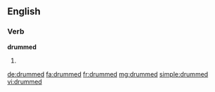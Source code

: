 ==English==

===Verb===
'''drummed'''

#{{past of|drum}}

[[de:drummed]]
[[fa:drummed]]
[[fr:drummed]]
[[mg:drummed]]
[[simple:drummed]]
[[vi:drummed]]